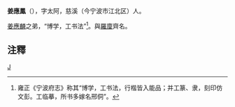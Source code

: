 '''姜應鳳'''（{{bd|?||?|}}），字太阿，慈溪（今宁波市江北区）人。

[[姜應麟|姜應麟]]之弟，“博学，工书法”<ref>雍正《宁波府志》称其“博学，工书法，行楷皆入能品；并工篆、隶，刻印仿文彭。工临摹，所书多嫁名邢侗”。</ref>。與[[羅廩|羅廩]]齊名。

==注釋==
{{reflist}}

[[Category:清朝書法家|J]]